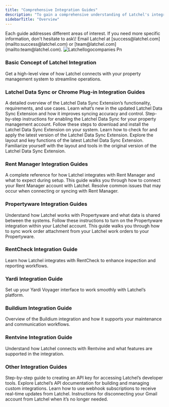 ```yaml
---
title: "Comprehensive Integration Guides"
description: "To gain a comprehensive understanding of Latchel's integrations, feel free to explore the different help guides provided below based on your property management software."
sidebarTitle: "Overview"
---
```


<Tip>
  Each guide addresses different areas of interest. If you need more specific information, don't hesitate to ask\! Email Latchel at [success@latchel.com](mailto:success@latchel.com) or [team@latchel.com](mailto:team@latchel.com).
</Tip>

<Frame>
  <img
    src="/images/Latchellogocompanies.png"
    alt="Latchellogocompanies Pn"
    title="Latchellogocompanies Pn"
    className="mx-auto"
  />
</Frame>

### **Basic Concept of Latchel Integration**

<Card title="How Latchel Integration Works" icon="arrow-right-arrow-left" iconType="duotone" horizontal href="/s/topic/0TO5e000000h9wqGAA/How-Latchel-Integration-Works">
  Get a high-level view of how Latchel connects with your property management system to streamline operations.
</Card>

### **Latchel Data Sync or Chrome Plug-in Integration Guides**

<Card title="Latchel Data Sync Extension Reference Guide" icon="plug" iconType="duotone" horizontal href="/s/topic/0TO5e000000h9wqGAA/Latchel-Data-Sync-Extension-Reference-Guide">
  A detailed overview of the Latchel Data Sync Extension’s functionality, requirements, and use cases.
</Card>

<CardGroup cols={2}>
  <Card title="The New Latchel Data Sync Extension" icon="plug-circle-check" iconType="duotone" horizontal href="/s/topic/0TO5e000000h9wqGAA/The-New-Latchel-Data-Sync-Extension">
    Learn what’s new in the updated Latchel Data Sync Extension and how it improves syncing accuracy and control.
  </Card>
  <Card title="How to Activate the Latchel Data Sync" icon="plug-circle-check" iconType="duotone" horizontal href="/s/topic/0TO5e000000h9wqGAA/How-to-Download-and-Activate-the-Latchel-Data-Sync">
    Step-by-step instructions for enabling the Latchel Data Sync for your property management account.
  </Card>
  <Card title="How to Install the Latchel Data Sync Extension" icon="plug-circle-check" iconType="duotone" horizontal href="/s/topic/0TO5e000000h9wqGAA/How-to-Install-the-Latchel-Data-Sync-Extension">
    Follow these steps to download and install the Latchel Data Sync Extension on your system.
  </Card>
  <Card title="Updating the Latchel Data Sync Extension" icon="plug-circle-check" iconType="duotone" horizontal href="/s/topic/0TO5e000000h9wqGAA/Updating-the-Latchel-Data-Sync-Extension">
    Learn how to check for and apply the latest version of the Latchel Data Sync Extension.
  </Card>
  <Card title="Navigating the Latchel Data Sync Extenstion (New Version)" icon="plug-circle-check" iconType="duotone" horizontal href="/s/topic/0TO5e000000h9wqGAA/Navigating-the-Latchel-Data-Sync-Extension-New-Version">
    Explore the layout and key functions of the latest Latchel Data Sync Extension.
  </Card>
  <Card title="Navigating the Latchel Data Sync Extension (Old Version)" icon="plug-circle-check" iconType="duotone" horizontal href="/s/topic/0TO5e000000h9wqGAA/Navigating-the-Latchel-Data-Sync-Extension">
    Familiarize yourself with the layout and tools in the original version of the Latchel Data Sync Extension.
  </Card>
</CardGroup>

### **Rent Manager Integration Guides**

<Card title="Rent Manager Integration Reference Guide" icon="house-building" iconType="duotone" horizontal href="/s/topic/0TO5e000000h9wqGAA/Rent-Manager-Integration-Reference-Guide">
  A complete reference for how Latchel integrates with Rent Manager and what to expect during setup.
</Card>

<CardGroup cols={2}>
  <Card title="Integrating Rent Manager into Latchel" icon="building-circle-check" iconType="duotone" horizontal href="/s/topic/0TO5e000000h9wqGAA/Integrating-Rent-Manager-into-Latchel">
    This guide walks you through how to connect your Rent Manager account with Latchel.
  </Card>
  <Card title="Rent Manager Integration Troubleshooting" icon="building-circle-check" iconType="duotone" horizontal href="/s/topic/0TO5e000000h9wqGAA/Rent-Manager-Integration-Troubleshooting">
    Resolve common issues that may occur when connecting or syncing with Rent Manager.
  </Card>
</CardGroup>

### **Propertyware Integration Guides**

<CardGroup cols={2}>
  <Card title="Propertyware Integration Reference Guide" icon="cloud-check" iconType="duotone" horizontal href="/s/topic/0TO5e000000h9wqGAA/Propertyware-Integration-Reference-Guide">
    Understand how Latchel works with Propertyware and what data is shared between the systems.
  </Card>
  <Card title="How to Activate the Client Propertyware Integration" icon="cloud-arrow-up" iconType="duotone" horizontal href="/s/topic/0TO5e000000h9wqGAA/How-to-Activate-the-Client-Propertyware-Integration">
    Follow these instructions to turn on the Propertyware integration within your Latchel account.
  </Card>
  <Card title="How to Sync Work Order Attachments from Latchel to PropertyWare" icon="file-arrow-up" iconType="duotone" horizontal href="/s/topic/0TO5e000000h9wqGAA/How-to-Sync-Work-Order-Attachments-from-Latchel-to-PropertyWare-New-Experience">
    This guide walks you through how to sync work order attachment from your Latchel work orders to your Propertyware.
  </Card>
</CardGroup>

### **RentCheck Integration Guide**

<Card title="RentCheck Integration" icon="house-circle-check" iconType="duotone" horizontal href="/s/topic/0TO5e000000h9wqGAA/Rentcheck-Integration">
  Learn how Latchel integrates with RentCheck to enhance inspection and reporting workflows.
</Card>

### **Yardi Integration Guide**

<Card title="Yardi Voyager Standard Interfaces Setup" icon="chevrons-down" iconType="duotone" horizontal href="/s/topic/0TO5e000000h9wqGAA/Yardi-Voyager-Standard-Interfaces-Setup">
  Set up your Yardi Voyager interface to work smoothly with Latchel’s platform.
</Card>

### **Buildium Integration Guide**

<Card title="Buildium Integration Reference Guide" icon="house-chimney-blank" iconType="duotone" horizontal href="/s/topic/0TO5e000000h9wqGAA/Buildium-Integration-Reference-Guide">
  Overview of the Buildium integration and how it supports your maintenance and communication workflows.
</Card>

### **Rentvine Integration Guide**

<Card title="Rentvine Integration Reference Guide" icon="leaf" iconType="duotone" horizontal href="/s/topic/0TO5e000000h9wqGAA/Rentvine-Integration-Reference-Guide">
  Understand how Latchel connects with Rentvine and what features are supported in the integration.
</Card>

### **Other Integration Guides**

<CardGroup cols={2}>
  <Card title="How to Generate an API Key" icon="key" iconType="duotone" horizontal href="/s/topic/0TO5e000000h9wqGAA/How-to-Generate-an-API-Key">
    Step-by-step guide to creating an API key for accessing Latchel’s developer tools.
  </Card>
  <Card title="API Docs" icon="note" iconType="duotone" horizontal href="/s/topic/0TO5e000000h9wqGAA/API-Docs">
    Explore Latchel’s API documentation for building and managing custom integrations.
  </Card>
  <Card title="The Webhook Subscription" icon="webhook" iconType="duotone" horizontal href="/s/topic/0TO5e000000h9wqGAA/The-Webhook-Subscription">
    Learn how to use webhook subscriptions to receive real-time updates from Latchel.
  </Card>
  <Card title="How to Terminate the Gmail Integration" icon="calendars" iconType="duotone" horizontal href="/s/topic/0TO5e000000h9wqGAA/How-to-Terminate-the-Gmail-Integration">
    Instructions for disconnecting your Gmail account from Latchel when it’s no longer needed.
  </Card>
</CardGroup>